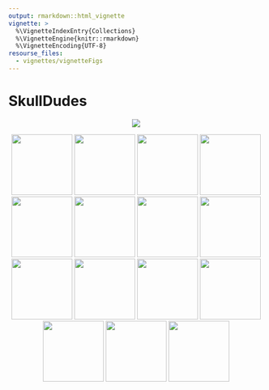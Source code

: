 ```yaml
---
output: rmarkdown::html_vignette
vignette: >
  %\VignetteIndexEntry{Collections}
  %\VignetteEngine{knitr::rmarkdown}
  %\VignetteEncoding{UTF-8}
resourse_files:
  - vignettes/vignetteFigs
---
```


<!-------------------------->
<!-------------------------->
<!-- HTML styles items    -->
<!-------------------------->
<!-------------------------->

<style>
.button {
  background-color: #555555;
  border-radius: 8px;
  border: none;
  color: white;
  padding: 15px 32px;
  text-align: center;
  text-decoration: none;
  display: inline-block;
  font-size: 16px;
  margin: 4px 2px;
  cursor: pointer;
}

.button:hover {
  box-shadow: 0 12px 16px 0 rgba(0,0,0,0.24), 0 17px 50px 0 rgba(0,0,0,0.19);
  background-color: #555555;
  color: gold;
}

</style>


<!-------------------------->
<!-------------------------->
# SkullDudes {#skulldudes}
<!-------------------------->
<!-------------------------->
<p align="center"> <img src="vignetteFigs/divider.png"></p>

<p align="center">
<a href="https://cardragonox.github.io/cardragonox/articles/vignette_collections.html#skulldudes" target="_blank"><img src="vignetteFigs/SkullDude 1.png" width="120" padding=20/></a>
<a href="https://cardragonox.github.io/cardragonox/articles/vignette_collections.html#skulldudes" target="_blank"><img src="vignetteFigs/SkullDude 2.png" width="120" padding=20/></a>
<a href="https://cardragonox.github.io/cardragonox/articles/vignette_collections.html#skulldudes" target="_blank"><img src="vignetteFigs/SkullDude 3.png" width="120" padding=20/></a>
<a href="https://cardragonox.github.io/cardragonox/articles/vignette_collections.html#skulldudes" target="_blank"><img src="vignetteFigs/SkullDude 4.png" width="120" padding=20/></a>
<a href="https://cardragonox.github.io/cardragonox/articles/vignette_collections.html#skulldudes" target="_blank"><img src="vignetteFigs/SkullDude 5.png" width="120" padding=20/></a>
<a href="https://cardragonox.github.io/cardragonox/articles/vignette_collections.html#skulldudes" target="_blank"><img src="vignetteFigs/SkullDude 6.png" width="120" padding=20/></a>
<a href="https://cardragonox.github.io/cardragonox/articles/vignette_collections.html#skulldudes" target="_blank"><img src="vignetteFigs/SkullDude 7.png" width="120" padding=20/></a>
<a href="https://cardragonox.github.io/cardragonox/articles/vignette_collections.html#skulldudes" target="_blank"><img src="vignetteFigs/SkullDude 8.png" width="120" padding=20/></a>
<a href="https://cardragonox.github.io/cardragonox/articles/vignette_collections.html#skulldudes" target="_blank"><img src="vignetteFigs/SkullDude 9.png" width="120" padding=20/></a>
<a href="https://cardragonox.github.io/cardragonox/articles/vignette_collections.html#skulldudes" target="_blank"><img src="vignetteFigs/SkullDude 10.png" width="120" padding=20/></a>
<a href="https://cardragonox.github.io/cardragonox/articles/vignette_collections.html#skulldudes" target="_blank"><img src="vignetteFigs/SkullDude 11.png" width="120" padding=20/></a>
<a href="https://cardragonox.github.io/cardragonox/articles/vignette_collections.html#skulldudes" target="_blank"><img src="vignetteFigs/SkullDude 12.png" width="120" padding=20/></a>
<a href="https://cardragonox.github.io/cardragonox/articles/vignette_collections.html#skulldudes" target="_blank"><img src="vignetteFigs/SkullDude 13.png" width="120" padding=20/></a>
<a href="https://cardragonox.github.io/cardragonox/articles/vignette_collections.html#skulldudes" target="_blank"><img src="vignetteFigs/SkullDude 14.png" width="120" padding=20/></a>
<a href="https://cardragonox.github.io/cardragonox/articles/vignette_collections.html#skulldudes" target="_blank"><img src="vignetteFigs/SkullDude 15.gif" width="120" padding=20/></a>
</p>
